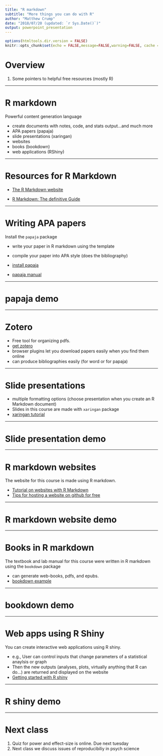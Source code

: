 ```yaml
---
title: "R markdown"
subtitle: "More things you can do with R"
author: "Matthew Crump"
date: "2018/07/20 (updated: `r Sys.Date()`)"
output: powerpoint_presentation
---
```


```r
options(htmltools.dir.version = FALSE)
knitr::opts_chunk$set(echo = FALSE,message=FALSE,warning=FALSE, cache = TRUE)
```

# Overview

1. Some pointers to helpful free resources (mostly R)

---

# R markdown

Powerful content generation language

- create documents with notes, code, and stats output...and much more
- APA papers (papaja)
- slide presentations (xaringan)
- websites
- books (bookdown)
- web applications (RShiny)

---

# Resources for R Markdown

- [The R Markdown website](https://rmarkdown.rstudio.com/lesson-1.html)

- [R Markdown: The definitive Guide](https://bookdown.org/yihui/rmarkdown/)

---

# Writing APA papers

Install the `papaja` package

- write your paper in R markdown using the template
- compile your paper into APA style (does the bibliography)

- [install papaja](https://github.com/crsh/papaja)
- [papaja manual](https://crsh.github.io/papaja_man/)

---

# papaja demo


---

# Zotero

- Free tool for organizing pdfs.
- [get zotero](https://www.zotero.org)
- browser plugins let you download papers easily when you find them online
- can produce bibliographies easily (for word or for papaja)

---

# Slide presentations

- multiple formatting options (choose presentation when you create an R Markdown document)
- Slides in this course are made with `xaringan` package
- [xaringan tutorial](https://slides.yihui.name/xaringan/)

---

# Slide presentation demo

---

# R markdown websites

The website for this course is made using R markdown.

- [Tutorial on websites with R Markdown](https://rmarkdown.rstudio.com/lesson-13.html)
- [Tips for hosting a website on github for free](https://github.com/CrumpLab/LabJournalWebsite)

---

# R markdown website demo


---

# Books in R markdown

The textbook and lab manual for this course were written in R markdown using the `bookdown` package

- can generate web-books, pdfs, and epubs.
- [bookdown example](https://github.com/rstudio/bookdown-demo)

---

# bookdown demo


---

# Web apps using R Shiny

You can create interactive web applications using R shiny.

- e.g., User can control inputs that change parameters of a statistical anaylsis or graph
- Then the new outputs (analyses, plots, virtually anything that R can do...) are returned and displayed on the website
- [Getting started with R shiny](https://shiny.rstudio.com/tutorial/)

---

# R shiny demo


---

# Next class

1. Quiz for power and effect-size is online. Due next tuesday
2. Next class we discuss issues of reproducibiliy in psych science


